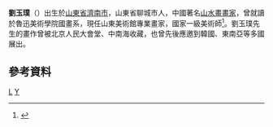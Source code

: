 {{Otheruses|劉玉璞|other=同名或類似名的其它條目描述}}
'''劉玉璞'''（{{bd|1946年}}）出生於[[山東省|山東省]][[濟南市|濟南市]]，山東省聊城市人，中國著名[[山水畫|山水畫]][[畫家|畫家]]，曾就讀於魯迅美術學院國畫系，現任山東美術館專業畫家，國家一級美術師<ref>{{Cite web |url=http://news.xinhuanet.com/shuhua/2008-01/09/content_7393505.htm |title=新華網 劉玉璞師生畫展 展現山河美景 |accessdate=2016-05-18 |archive-date=2008-02-27 |archive-url=https://web.archive.org/web/20080227015712/http://news.xinhuanet.com/shuhua/2008-01/09/content_7393505.htm |dead-url=no }}</ref>。劉玉璞先生的畫作曾被北京人民大會堂、中南海收藏，也曾先後應邀到韓國、東南亞等多國展出。

==參考資料==
{{reflist}}

[[Category:中国画家|L]]
[[Category:刘姓|Y]]